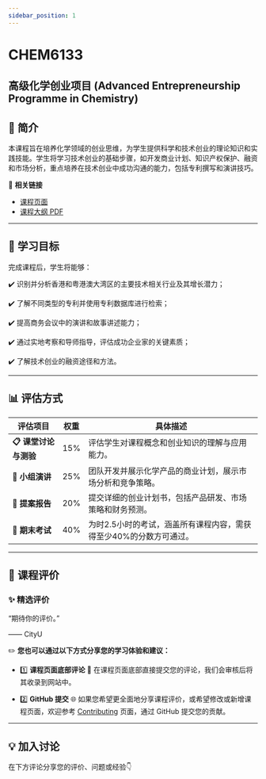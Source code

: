 ```yaml
---
sidebar_position: 1
---
```


# CHEM6133
## 高级化学创业项目 (Advanced Entrepreneurship Programme in Chemistry)

## **📘 简介**
本课程旨在培养化学领域的创业思维，为学生提供科学和技术创业的理论知识和实践技能。学生将学习技术创业的基础步骤，如开发商业计划、知识产权保护、融资和市场分析，重点培养在技术创业中成功沟通的能力，包括专利撰写和演讲技巧。

🔗 **相关链接**
- [课程页面](https://www.cityu.edu.hk/catalogue/pg/202425/course/CHEM6133.htm)
- [课程大纲 PDF](https://www.cityu.edu.hk/catalogue/pg/202425/course/CHEM6133.pdf)

---

## **🎯 学习目标**

完成课程后，学生将能够：

✔️ 识别并分析香港和粤港澳大湾区的主要技术相关行业及其增长潜力；

✔️ 了解不同类型的专利并使用专利数据库进行检索；

✔️ 提高商务会议中的演讲和故事讲述能力；

✔️ 通过实地考察和导师指导，评估成功企业家的关键素质；

✔️ 了解技术创业的融资途径和方法。

---

## **📊 评估方式**

| **评估项目**              | **权重** | **具体描述**                                                                                       |
|--------------------------|---------|---------------------------------------------------------------------------------------------------|
| **📋 课堂讨论与测验**       | 15%      | 评估学生对课程概念和创业知识的理解与应用能力。                                                       |
| **📂 小组演讲**           | 25%      | 团队开发并展示化学产品的商业计划，展示市场分析和竞争策略。                                               |
| **📂 提案报告**           | 20%      | 提交详细的创业计划书，包括产品研发、市场策略和财务预测。                                                |
| **📝 期末考试**           | 40%      | 为时2.5小时的考试，涵盖所有课程内容，需获得至少40%的分数方可通过。                                         |

---

## **💬 课程评价**

### ✨ **精选评价**
<div className={commentStyles.commentBox}>
    <p className={commentStyles.commentText}>
        “期待你的评价。”
    </p>
    <p className={commentStyles.commentAuthor}>—— CityU</p>
</div>

✏️ **您也可以通过以下方式分享您的学习体验和建议：**

- 1️⃣ **课程页面底部评论**
💬 在课程页面底部直接提交您的评论，我们会审核后将其收录到网站中。

- 2️⃣ **GitHub 提交**
🌐 如果您希望更全面地分享课程评价，或希望修改或新增课程页面，欢迎参考 [Contributing](https://penjc.github.io/CityU/contributing) 页面，通过 GitHub 提交您的贡献。

---

## **💡 加入讨论**

在下方评论分享您的评价、问题或经验👇
<Utterances />